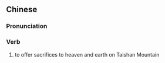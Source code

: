 {{also|封禅}}
==Chinese==
{{zh-forms|s=封禅}}

===Pronunciation===
{{zh-pron
|m=fēngshàn
|c=fung1 sin6
|cat=v
}}

===Verb===
{{zh-verb}}

# {{lb|zh|archaic}} to offer sacrifices to heaven and earth on Taishan Mountain {{gloss|of an emperor}}